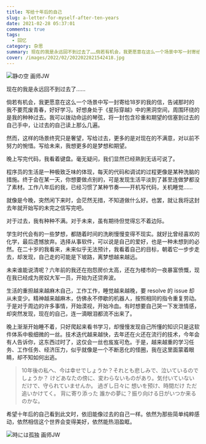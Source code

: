 ```yaml
---
title: 写给十年后的自己
slug: a-letter-for-myself-after-ten-years
date: 2021-02-28 05:37:01
comments: true
tags:
  - 回忆
category: 杂思
summary: 现在的我是永远回不到过去了……倘若有机会，我更愿意在这么一个场景中写一封寄给18岁的我的信，告诫那时的我不要荒废青春，好好学习。
cover: /images/2022/02/2022022821542418.jpg
---
```

![静の空  画师JW](/images/2022/02/2022022821353669.jpg)

现在的我是永远回不到过去了……

倘若有机会，我更愿意在这么一个场景中写一封寄给18岁的我的信，告诫那时的我不要荒废青春，好好学习。好想身处于《星际穿越》中的黑洞空间，周围环绕的是我的种种过去。我可以拨动命运的琴弦，将一封包含珍重和期望的信塞到过去的自己手中，让过去的自己读上那么几遍。

然而，这样的场景终究只是奢望，写给过去，更多的是对现在的不满意，对以前不努力的惋惜。写给未来，我想更多的是梦想和期望。

<MusicPlayer netease={27571001} />

晚上写完代码，我看着键盘。毫无疑问，我们显然已经熟到无话可说了。

程序员的生活是一种极致乏味的体现，每天的代码和调试的过程更像是某种洗脑的措施。终于会在某一天，你想要做点别的，可是发现生活平淡到了甚至连做梦都没了素材。工作八年后的我，已经习惯了某种节奏——开机写代码，关机睡觉……

就像是今晚，突然闲下来时，会茫然无措，不知道做什么好。也罢，就让我将这封去年就开始写的未完之信写完吧。

对于过去，我有种种不满。对于未来，虽有期待但觉得忘不着边际。

学生时代会有的一些梦想，都随着时间的洗刷慢慢变得不现实。就好比曾经喜欢的化学，最后遗憾放弃。选择从事软件，可以说是自己的爱好，也是一种未想到的必然。在二十岁的我看来，未来似乎无法预计，我看着自己的目标，朝着它一步步走去，却发现，自己走的可能是下坡路，离梦想越来越远。

未来谁能说清呢？六年前的我还在抱怨房价太高，还在为楼市的一夜暴富愤慨，现在我已经成为房奴大军一员，开始为还贷奔波。

生活的重担越来越麻木自己，工作工作，睡觉越来越晚，要 resolve 的 issue 却从未变少。精神越来越麻木，仿佛永不停歇的机器人，按照相同的指令重复劳动。于是对于周边的许多事情，开始漠视，开始冷血。有时想要自己哭一下发泄情感，却突然发现，现在的自己，连一滴眼泪都流不出来了。

晚上渐渐开始睡不着，只好爬起来看书学习，却慢慢发现自己所懂的知识只是这软件体系中极细微的一丝。技术迭代越来越快，去年还在火还在流行的技术，今年会有人告诉你，这东西过时了，这仅会一丝也岌岌可危。于是，越来越重的学习任务、工作任务、经济压力，似乎就像是一个不断恶化的怪圈，我在这里面蒙着眼睛，却不知如何出逃。

> 10年後の私へ、今は幸せでしょうか？それとも悲しみで、泣いているのでしょうか？
> けどあなたの傍に、変わらないものがあり。気付いていないだけで、守られていませんか。
> 過ぎし日々に 想いを预け、時間だけ ただ追いかけてく。
> 背に寄り添った 誰かの夢に？振り向ける日がいつか来るのかな。

希望十年后的自己看到此文时，依旧能像过去的自己一样。依然为那些简单纯粹感动，依然相信这个世界会变得美好，依然能热泪盈眶。

![時には孤独  画师JW](/images/2022/02/2022022821361976.jpg)
